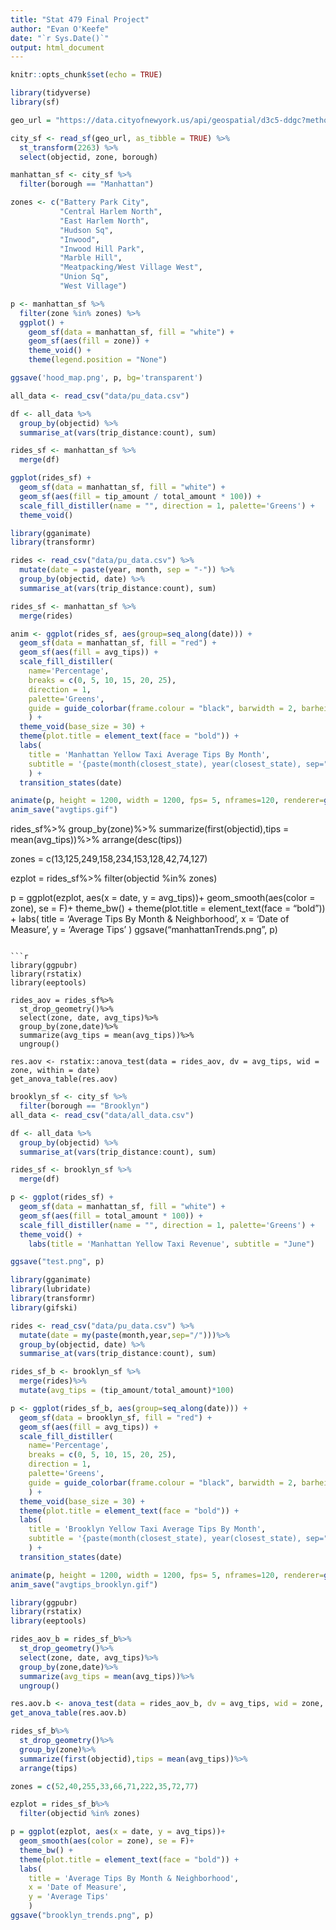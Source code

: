 ```yaml
---
title: "Stat 479 Final Project"
author: "Evan O'Keefe"
date: "`r Sys.Date()`"
output: html_document
---
```


```r
knitr::opts_chunk$set(echo = TRUE)
```

```r
library(tidyverse)
library(sf)
```

```r
geo_url = "https://data.cityofnewyork.us/api/geospatial/d3c5-ddgc?method=export&format=GeoJSON"

city_sf <- read_sf(geo_url, as_tibble = TRUE) %>% 
  st_transform(2263) %>% 
  select(objectid, zone, borough)

manhattan_sf <- city_sf %>% 
  filter(borough == "Manhattan")

zones <- c("Battery Park City",
           "Central Harlem North",
           "East Harlem North",
           "Hudson Sq",
           "Inwood",
           "Inwood Hill Park",
           "Marble Hill",
           "Meatpacking/West Village West",
           "Union Sq",
           "West Village")

p <- manhattan_sf %>% 
  filter(zone %in% zones) %>% 
  ggplot() +
    geom_sf(data = manhattan_sf, fill = "white") +
    geom_sf(aes(fill = zone)) +
    theme_void() +
    theme(legend.position = "None")

ggsave('hood_map.png', p, bg='transparent')
```


```r
all_data <- read_csv("data/pu_data.csv")

df <- all_data %>% 
  group_by(objectid) %>% 
  summarise_at(vars(trip_distance:count), sum)

rides_sf <- manhattan_sf %>% 
  merge(df)

ggplot(rides_sf) +
  geom_sf(data = manhattan_sf, fill = "white") +
  geom_sf(aes(fill = tip_amount / total_amount * 100)) +
  scale_fill_distiller(name = "", direction = 1, palette='Greens') +
  theme_void()
```

```r
library(gganimate)
library(transformr)

rides <- read_csv("data/pu_data.csv") %>%
  mutate(date = paste(year, month, sep = "-")) %>% 
  group_by(objectid, date) %>% 
  summarise_at(vars(trip_distance:count), sum)

rides_sf <- manhattan_sf %>% 
  merge(rides)

anim <- ggplot(rides_sf, aes(group=seq_along(date))) +
  geom_sf(data = manhattan_sf, fill = "red") +
  geom_sf(aes(fill = avg_tips)) +
  scale_fill_distiller(
    name='Percentage',
    breaks = c(0, 5, 10, 15, 20, 25),
    direction = 1,
    palette='Greens',
    guide = guide_colorbar(frame.colour = "black", barwidth = 2, barheight = 30, nbins = 6)
    ) +
  theme_void(base_size = 30) +
  theme(plot.title = element_text(face = "bold")) +
  labs(
    title = 'Manhattan Yellow Taxi Average Tips By Month',
    subtitle = '{paste(month(closest_state), year(closest_state), sep="/")}'
    ) +
  transition_states(date) 

animate(p, height = 1200, width = 1200, fps= 5, nframes=120, renderer=gifski_renderer())
anim_save("avgtips.gif")
```
rides_sf%>%
  group_by(zone)%>%
  summarize(first(objectid),tips = mean(avg_tips))%>%
  arrange(desc(tips))

zones = c(13,125,249,158,234,153,128,42,74,127)

ezplot = rides_sf%>%
  filter(objectid %in% zones)

p = ggplot(ezplot, aes(x = date, y = avg_tips))+
  geom_smooth(aes(color = zone), se = F)+
  theme_bw() +
  theme(plot.title = element_text(face = "bold")) +
  labs(
    title = 'Average Tips By Month & Neighborhood',
    x = 'Date of Measure',
    y = 'Average Tips'
    )
ggsave("manhattanTrends.png", p)
```

```r
library(ggpubr)
library(rstatix)
library(eeptools)

rides_aov = rides_sf%>%
  st_drop_geometry()%>%
  select(zone, date, avg_tips)%>%
  group_by(zone,date)%>%
  summarize(avg_tips = mean(avg_tips))%>%
  ungroup()

res.aov <- rstatix::anova_test(data = rides_aov, dv = avg_tips, wid = zone, within = date)
get_anova_table(res.aov)

```

```r

brooklyn_sf <- city_sf %>% 
  filter(borough == "Brooklyn")
all_data <- read_csv("data/all_data.csv")

df <- all_data %>% 
  group_by(objectid) %>% 
  summarise_at(vars(trip_distance:count), sum)

rides_sf <- brooklyn_sf %>% 
  merge(df)

p <- ggplot(rides_sf) +
  geom_sf(data = manhattan_sf, fill = "white") +
  geom_sf(aes(fill = total_amount * 100)) +
  scale_fill_distiller(name = "", direction = 1, palette='Greens') +
  theme_void() +
    labs(title = 'Manhattan Yellow Taxi Revenue', subtitle = "June")

ggsave("test.png", p)
```

```r
library(gganimate)
library(lubridate)
library(transformr)
library(gifski)

rides <- read_csv("data/pu_data.csv") %>% 
  mutate(date = my(paste(month,year,sep="/")))%>%
  group_by(objectid, date) %>% 
  summarise_at(vars(trip_distance:count), sum)

rides_sf_b <- brooklyn_sf %>% 
  merge(rides)%>%
  mutate(avg_tips = (tip_amount/total_amount)*100)

p <- ggplot(rides_sf_b, aes(group=seq_along(date))) +
  geom_sf(data = brooklyn_sf, fill = "red") +
  geom_sf(aes(fill = avg_tips)) +
  scale_fill_distiller(
    name='Percentage',
    breaks = c(0, 5, 10, 15, 20, 25),
    direction = 1,
    palette='Greens',
    guide = guide_colorbar(frame.colour = "black", barwidth = 2, barheight = 30, nbins = 6)
    ) +
  theme_void(base_size = 30) +
  theme(plot.title = element_text(face = "bold")) +
  labs(
    title = 'Brooklyn Yellow Taxi Average Tips By Month',
    subtitle = '{paste(month(closest_state), year(closest_state), sep="/")}'
    ) +
  transition_states(date) 

animate(p, height = 1200, width = 1200, fps= 5, nframes=120, renderer=gifski_renderer())
anim_save("avgtips_brooklyn.gif")
```

```r
library(ggpubr)
library(rstatix)
library(eeptools)

rides_aov_b = rides_sf_b%>%
  st_drop_geometry()%>%
  select(zone, date, avg_tips)%>%
  group_by(zone,date)%>%
  summarize(avg_tips = mean(avg_tips))%>%
  ungroup()

res.aov.b <- anova_test(data = rides_aov_b, dv = avg_tips, wid = zone, within = date)
get_anova_table(res.aov.b)

```

```r
rides_sf_b%>%
  st_drop_geometry()%>%
  group_by(zone)%>%
  summarize(first(objectid),tips = mean(avg_tips))%>%
  arrange(tips)

zones = c(52,40,255,33,66,71,222,35,72,77)

ezplot = rides_sf_b%>%
  filter(objectid %in% zones)

p = ggplot(ezplot, aes(x = date, y = avg_tips))+
  geom_smooth(aes(color = zone), se = F)+
  theme_bw() +
  theme(plot.title = element_text(face = "bold")) +
  labs(
    title = 'Average Tips By Month & Neighborhood',
    x = 'Date of Measure',
    y = 'Average Tips'
    )
ggsave("brooklyn_trends.png", p)
```
